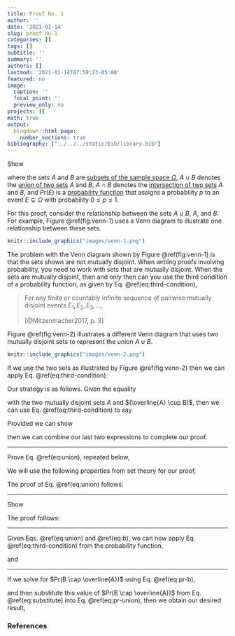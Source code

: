 ```yaml
---
title: Proof No. 1
author: ''
date: '2021-01-14'
slug: proof-no-1
categories: []
tags: []
subtitle: ''
summary: ''
authors: []
lastmod: '2021-01-14T07:59:23-05:00'
featured: no
image:
  caption: ''
  focal_point: ''
  preview_only: no
projects: []
math: true
output:
  blogdown::html_page:
    number_sections: true
bibliography: ["../../../static/bib/library.bib"]
---
```


$\newcommand{\qedsymbolred}  {\color{red}  {\rule{0.5em}{0.5em}}}$ 
$\newcommand{\qedsymbolblack}{\color{black}{\rule{0.5em}{0.5em}}}$ 
$\newcommand{\qedsymbol}     {\color{white}{\rule{0.5em}{0.5em}}}$

Show

\begin{equation}
Pr(A \cup B) = Pr(A) + Pr(B) - Pr(A \cap B)
(\#eq:prove-this)
\end{equation}

where the sets $A$ and $B$ are [subsets of the sample space $\Omega$](xxx), $A \cup B$ denotes the [union of two sets](/set-theory/definitions-in-set-theory/#def:set-union) $A$ and $B$, $A \cap B$ denotes the [intersection of two sets](/set-theory/definitions-in-set-theory/#def:set-intersection) $A$ and $B$, and $Pr(E)$ is a [probability function](xxx) that assigns a probability $p$ to an event $E \subseteq \Omega$ with probability $0 \le p \le 1$.

For this proof, consider the relationship between the sets $A \cup B$, $A$, and $B$. For example, Figure \@ref(fig:venn-1) uses a Venn diagram to illustrate one relationship between these sets.

```r
knitr::include_graphics("images/venn-1.png")
```

The problem with the Venn diagram shown by Figure \@ref(fig:venn-1) is that the sets shown are not mutually disjoint. When writing proofs involving probability, you need to work with sets that are mutually disjoint. When the sets are mutually disjoint, then and only then can you use the third condition of a probability function, as given by Eq. \@ref(eq:third-condition),

> For any finite or countably infinite sequence  of pairwise  mutually disjoint events $E_1, E_2, E_3, ...,$
>  
>   \begin{equation}
>   Pr \left( \bigcup_{i \ge 1}E_i \right) = \sum_{i \ge 1} Pr(E_i). (\#eq:third-condition)
>   \end{equation}
>
> [@Mitzenmacher2017, p. 3]

Figure \@ref(fig:venn-2) illustrates a different Venn diagram that uses two mutually disjoint sets to represent the union $A \cup B$.

```r
knitr::include_graphics("images/venn-2.png")
```

If we use the two sets as illustrated by Figure \@ref(fig:venn-2) then we can apply Eq. \@ref(eq:third-condition).

Our strategy is as follows. Given the equality

\begin{equation}
A \cup B = A \cup ( \overline{A} \cup B)
(\#eq:union)
\end{equation}

with the two mutually disjoint sets $A$ and $(\overline{A} \cup B)$, then we can use Eq. \@ref(eq:third-condition) to say

\begin{equation}
Pr(A \cup B) = Pr(A) + Pr(\overline{A} \cap B).
\end{equation}

Provided we can show 

\begin{equation}
Pr(\overline{A} \cap B) = Pr(B) - Pr(A \cap B),
\end{equation}

then we can combine our last two expressions to complete our proof.

----

Prove Eq. \@ref(eq:union), repeated below,

\begin{equation}
A \cup B = A \cup ( B \cap \overline{A} ).
(\#eq:union)
\end{equation}

We will use the following properties from set theory for our proof,

\begin{align}
     A = & \ A \cap \Omega \ \ \ \textrm{ for any set } A \subseteq \Omega, \tag{Property 1}\\
\Omega = & \ A \cup \overline{A} \ \ \ \textrm{ for any set } A \subseteq \Omega. \tag{Property 2}
\end{align}

The proof of Eq. \@ref(eq:union) follows:

\begin{align}
A \cup B = & \ (A \cup B) && \textrm{... Identity} \\
         = & \ (A \cup B) \cap \Omega && \textrm{... by Property 1} \\
         = & \ (A \cup B) \cap (A \cup \overline{A}) && \textrm{... by Property 2} \\
         = & \ A \cup (B \cap \overline{A}) && \textrm{... } \cup \textrm{ distributes over } \cap \\
&&\qedsymbolblack
\end{align}

----

Show

\begin{equation}
B = (B \cap A) \cup (B \cap \overline{A}).
(\#eq:b)
\end{equation}

The proof follows:

\begin{align}
B = & \ (B) && \textrm{... Identity} \\
  = & \ (B) \cap \Omega && \textrm{... by Property 1} \\
  = & \ (B) \cap (A \cup \overline{A}) && \textrm{... by Property 2} \\
  = & \ (B \cap A) \cup (B \cap \overline{A}) && \textrm{... } \cap \textrm{ distributes over } \cup \\
&&\qedsymbolblack
\end{align}

----

Given Eqs. \@ref(eq:union) and \@ref(eq:b), we can now apply Eq. \@ref(eq:third-condition) from the probability function,

\begin{equation}
Pr(A \cup B) = Pr(A) + Pr(B \cap \overline{A}),
(\#eq:pr-union)
\end{equation}

and

\begin{equation}
Pr(B) = Pr(B \cap A) + Pr(B \cap \overline{A}),
(\#eq:pr-b)
\end{equation}

----

If we solve for $Pr(B \cap \overline{A})$ using Eq. \@ref(eq:pr-b),

\begin{equation}
Pr(B \cap \overline{A}) = Pr(B) - Pr(b \cap A),
(\#eq:substitute)
\end{equation}

and then substitute this value of $Pr(B \cap \overline{A})$ from Eq. \@ref(eq:substitute) into Eq. \@ref(eq:pr-union), then we obtain our desired result,

\begin{align}
Pr(A \cup B) = & \ Pr(A) + Pr(B \cap \overline{A}) \\[1em]
             = & \ Pr(A) + Pr(B) - Pr(B \cap A). \\
\end{align}

::: {.highlight .blue}
\begin{equation}
Pr(A \cup B) = Pr(A) + Pr(B) - Pr(B \cap A)
\end{equation}
:::

### References
